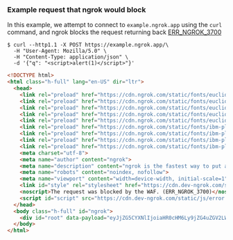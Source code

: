### Example request that ngrok would block

In this example, we attempt to connect to `example.ngrok.app` using the
`curl` command, and ngrok blocks the request returning back [ERR_NGROK_3700](/errors/err_ngrok_3700/)

```curl
$ curl --http1.1 -X POST https://example.ngrok.app/\
  -H "User-Agent: Mozilla/5.0" \
  -H "Content-Type: application/json" \
  -d '{"q": "<script>alert(1)</script>"}'
```

```html
<!DOCTYPE html>
<html class="h-full" lang="en-US" dir="ltr">
  <head>
    <link rel="preload" href="https://cdn.ngrok.com/static/fonts/euclid-square/EuclidSquare-Regular-WebS.woff" as="font" type="font/woff" crossorigin="anonymous" />
    <link rel="preload" href="https://cdn.ngrok.com/static/fonts/euclid-square/EuclidSquare-RegularItalic-WebS.woff" as="font" type="font/woff" crossorigin="anonymous" />
    <link rel="preload" href="https://cdn.ngrok.com/static/fonts/euclid-square/EuclidSquare-Medium-WebS.woff" as="font" type="font/woff" crossorigin="anonymous" />
    <link rel="preload" href="https://cdn.ngrok.com/static/fonts/euclid-square/EuclidSquare-Semibold-WebS.woff" as="font" type="font/woff" crossorigin="anonymous" />
    <link rel="preload" href="https://cdn.ngrok.com/static/fonts/euclid-square/EuclidSquare-MediumItalic-WebS.woff" as="font" type="font/woff" crossorigin="anonymous" />
    <link rel="preload" href="https://cdn.ngrok.com/static/fonts/ibm-plex-mono/IBMPlexMono-Text.woff" as="font" type="font/woff" crossorigin="anonymous" />
    <link rel="preload" href="https://cdn.ngrok.com/static/fonts/ibm-plex-mono/IBMPlexMono-TextItalic.woff" as="font" type="font/woff" crossorigin="anonymous" />
    <link rel="preload" href="https://cdn.ngrok.com/static/fonts/ibm-plex-mono/IBMPlexMono-SemiBold.woff" as="font" type="font/woff" crossorigin="anonymous" />
    <link rel="preload" href="https://cdn.ngrok.com/static/fonts/ibm-plex-mono/IBMPlexMono-SemiBoldItalic.woff" as="font" type="font/woff" crossorigin="anonymous" />
    <meta charset="utf-8">
    <meta name="author" content="ngrok">
    <meta name="description" content="ngrok is the fastest way to put anything on the internet with a single command.">
    <meta name="robots" content="noindex, nofollow">
    <meta name="viewport" content="width=device-width, initial-scale=1">
    <link id="style" rel="stylesheet" href="https://cdn.dev-ngrok.com/static/css/error.css">
    <noscript>The request was blocked by the WAF. (ERR_NGROK_3700)</noscript>
    <script id="script" src="https://cdn.dev-ngrok.com/static/js/error.js" type="text/javascript"></script>
  </head>
  <body class="h-full" id="ngrok">
    <div id="root" data-payload="eyJjZG5CYXNlIjoiaHR0cHM6Ly9jZG4uZGV2LW5ncm9rLmNvbS8iLCJjb2RlIjoiMzcwMCIsIm1lc3NhZ2UiOiJUaGUgcmVxdWVzdCB3YXMgYmxvY2tlZCBieSB0aGUgV0FGLiIsInRpdGxlIjoiRm9yYmlkZGVuIn0="></div>
  </body>
</html>
```

